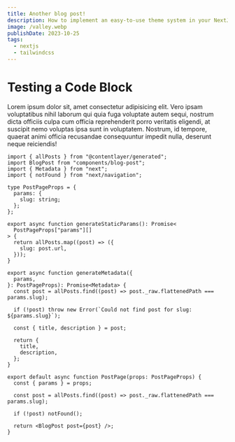 ```yaml
---
title: Another blog post!
description: How to implement an easy-to-use theme system in your NextJS with app router application using Next Theme Kit and TailwindCSS in a couple of steps.
image: /valley.webp
publishDate: 2023-10-25
tags:
  - nextjs
  - tailwindcss
---
```


# Testing a Code Block

Lorem ipsum dolor sit, amet consectetur adipisicing elit. Vero ipsam voluptatibus nihil laborum qui quia fuga voluptate autem sequi, nostrum dicta officiis culpa cum officia reprehenderit porro veritatis eligendi, at suscipit nemo voluptas ipsa sunt in voluptatem. Nostrum, id tempore, quaerat animi officia recusandae consequuntur impedit nulla, deserunt neque reiciendis!

```tsx showLineNumbers title="Testing Code Block"
import { allPosts } from "@contentlayer/generated";
import BlogPost from "components/blog-post";
import { Metadata } from "next";
import { notFound } from "next/navigation";

type PostPageProps = {
  params: {
    slug: string;
  };
};

export async function generateStaticParams(): Promise<
  PostPageProps["params"][]
> {
  return allPosts.map((post) => ({
    slug: post.url,
  }));
}

export async function generateMetadata({
  params,
}: PostPageProps): Promise<Metadata> {
  const post = allPosts.find((post) => post._raw.flattenedPath === params.slug);

  if (!post) throw new Error(`Could not find post for slug: ${params.slug}`);

  const { title, description } = post;

  return {
    title,
    description,
  };
}

export default async function PostPage(props: PostPageProps) {
  const { params } = props;

  const post = allPosts.find((post) => post._raw.flattenedPath === params.slug);

  if (!post) notFound();

  return <BlogPost post={post} />;
}
```
